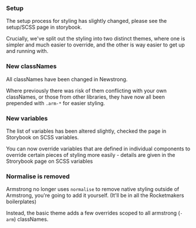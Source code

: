 
<Meta title="Migration Guides/Styling" />

### Setup

The setup process for styling has slightly changed, please see the setup/SCSS page in storybook.

Crucially, we've split out the styling into two distinct themes, where one is simpler and much easier to override, and the other is way easier to get up and running with.

### New classNames

All classNames have been changed in Newstrong.

Where previously there was risk of them conflicting with your own classNames, or those from other libraries, they have now all been prepended with `.arm-*` for easier styling.

### New variables

The list of variables has been altered slightly, checked the page in Storybook on SCSS variables.

You can now override variables that are defined in individual components to override certain pieces of styling more easily - details are given in the Strorybook page on SCSS variables

### Normalise is removed

Armstrong no longer uses `normalise` to remove native styling outside of Armstrong, you're going to add it yourself. (It'll be in all the Rocketmakers boilerplates)

Instead, the basic theme adds a few overrides scoped to all armstrong (`-arm`) classNames.
